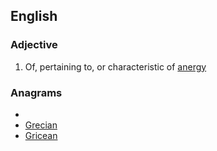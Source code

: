 ==English==

===Adjective===
{{en-adj}}

# Of, pertaining to, or characteristic of [[anergy]]

===Anagrams===
* {{alphagram|aceginr}}
* [[Grecian#English|Grecian]]
* [[Gricean#English|Gricean]]